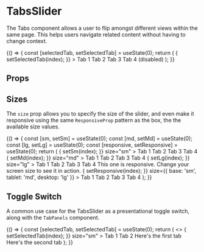 
<Meta title="Components/TabsSlider/Overview" component={TabsSlider} />

# TabsSlider

The Tabs component allows a user to flip amongst different views within the same page. This helps users navigate related content without having to change context.

<Canvas isExpanded>
  <Story name="Default">
    {() => {
      const [selectedTab, setSelectedTab] = useState(0);
      return (
        <TabsSlider
          value={selectedTab}
          onChange={(event, index) => {
            setSelectedTab(index);
          }}
        >
          <TabsSlider.Item>Tab 1</TabsSlider.Item>
          <TabsSlider.Item>Tab 2</TabsSlider.Item>
          <TabsSlider.Item>Tab 3</TabsSlider.Item>
          <TabsSlider.Item isDisabled>Tab 4 (disabled)</TabsSlider.Item>
        </TabsSlider>
      );
    }}
  </Story>
</Canvas>

## Props

<ArgsTable of={TabsSlider} />

## Sizes

The `size` prop allows you to specify the size of the slider,
and even make it responsive using the same `ResponsiveProp` pattern as the box, the the available size values.

<Canvas isExpanded>
  <Story name="Size">
    {() => {
      const [sm, setSm] = useState(0);
      const [md, setMd] = useState(0);
      const [lg, setLg] = useState(0);
      const [responsive, setResponsive] = useState(0);
      return (
        <Box childGap="md">
          <TabsSlider
            value={sm}
            onChange={(event, index) => {
              setSm(index);
            }}
            size="sm"
          >
            <TabsSlider.Item>Tab 1</TabsSlider.Item>
            <TabsSlider.Item>Tab 2</TabsSlider.Item>
            <TabsSlider.Item>Tab 3</TabsSlider.Item>
            <TabsSlider.Item>Tab 4</TabsSlider.Item>
          </TabsSlider>
          <TabsSlider
            value={md}
            onChange={(event, index) => {
              setMd(index);
            }}
            size="md"
          >
            <TabsSlider.Item>Tab 1</TabsSlider.Item>
            <TabsSlider.Item>Tab 2</TabsSlider.Item>
            <TabsSlider.Item>Tab 3</TabsSlider.Item>
            <TabsSlider.Item>Tab 4</TabsSlider.Item>
          </TabsSlider>
          <TabsSlider
            value={lg}
            onChange={(event, index) => {
              setLg(index);
            }}
            size="lg"
          >
            <TabsSlider.Item>Tab 1</TabsSlider.Item>
            <TabsSlider.Item>Tab 2</TabsSlider.Item>
            <TabsSlider.Item>Tab 3</TabsSlider.Item>
            <TabsSlider.Item>Tab 4</TabsSlider.Item>
          </TabsSlider>
          <Box>
            This one is responsive. Change your screen size to see it in action.
          </Box>
          <TabsSlider
            value={responsive}
            onChange={(event, index) => {
              setResponsive(index);
            }}
            size={{ base: 'sm', tablet: 'md', desktop: 'lg' }}
          >
            <TabsSlider.Item>Tab 1</TabsSlider.Item>
            <TabsSlider.Item>Tab 2</TabsSlider.Item>
            <TabsSlider.Item>Tab 3</TabsSlider.Item>
            <TabsSlider.Item>Tab 4</TabsSlider.Item>
          </TabsSlider>
        </Box>
      );
    }}
  </Story>
</Canvas>

## Toggle Switch

A common use case for the TabsSlider as a presentational toggle switch, along with the `TabPanels` component.

<Canvas isExpanded>
  <Story name="ToggleSwitch">
    {() => {
      const [selectedTab, setSelectedTab] = useState(0);
      return (
        <>
          <Box maxWidth="150px">
            <TabsSlider
              value={selectedTab}
              onChange={(event, index) => {
                setSelectedTab(index);
              }}
              size="sm"
            >
              <TabsSlider.Item>Tab 1</TabsSlider.Item>
              <TabsSlider.Item>Tab 2</TabsSlider.Item>
            </TabsSlider>
          </Box>
          <TabPanels value={selectedTab}>
            <Box padding="lg">Here's the first tab</Box>
            <Box padding="lg">Here's the second tab</Box>
          </TabPanels>
        </>
      );
    }}
  </Story>
</Canvas>
